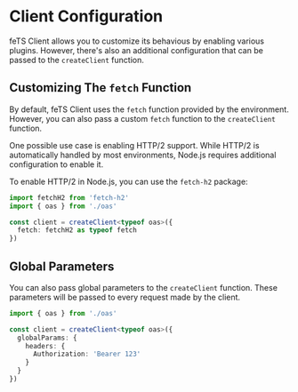 # Client Configuration

feTS Client allows you to customize its behavious by enabling various plugins. However, there's also
an additional configuration that can be passed to the `createClient` function.

## Customizing The `fetch` Function

By default, feTS Client uses the `fetch` function provided by the environment. However, you can also
pass a custom `fetch` function to the `createClient` function.

One possible use case is enabling HTTP/2 support. While HTTP/2 is automatically handled by most
environments, Node.js requires additional configuration to enable it.

To enable HTTP/2 in Node.js, you can use the `fetch-h2` package:

```ts
import fetchH2 from 'fetch-h2'
import { oas } from './oas'

const client = createClient<typeof oas>({
  fetch: fetchH2 as typeof fetch
})
```

## Global Parameters

You can also pass global parameters to the `createClient` function. These parameters will be passed
to every request made by the client.

```ts
import { oas } from './oas'

const client = createClient<typeof oas>({
  globalParams: {
    headers: {
      Authorization: 'Bearer 123'
    }
  }
})
```
